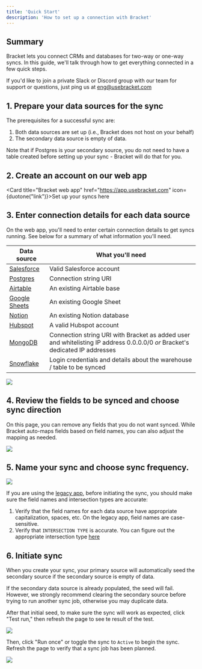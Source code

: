 ```yaml
---
title: 'Quick Start'
description: 'How to set up a connection with Bracket'
---
```

## Summary

Bracket lets you connect CRMs and databases for two-way or one-way syncs. In this guide, we'll talk through how to get everything connected in a few quick steps.

<Info>If you'd like to join a private Slack or Discord group with our team for support or questions, just ping us at eng@usebracket.com</Info>

## 1. Prepare your data sources for the sync

The prerequisites for a successful sync are:
1. Both data sources are set up (i.e., Bracket does not host on your behalf)
2. The secondary data source is empty of data.

<Tip>Note that if Postgres is your secondary source, you do not need to have a table created before setting up your sync - Bracket will do that for you.</Tip>

## 2. Create an account on our web app

<Card title="Bracket web app" href="https://app.usebracket.com" icon={duotone("link")}>Set up your syncs here</Card>

## 3. Enter connection details for each data source

On the web app, you'll need to enter certain connection details to get syncs running. See below for a summary of what information you'll need.

| Data source                                  | What you'll need                                                                                                                  |
| --------------------------------      | --------------------------------------------------------------------------------------------------------------------------------- |
| [Salesforce](/connecting/salesforce_connecting)    | Valid Salesforce account                                                                                                          |
| [Postgres](/connecting/postgres_connecting)      | Connection string URI                                                                                                             |
| [Airtable](/connecting/airtable_connecting)      | An existing Airtable base                                                                                                |
| [Google Sheets](/connecting/gsheets_connecting)  | An existing Google Sheet                                                                     |
| [Notion](/connecting/notion_connecting)          | An existing Notion database                                                                 |
| [Hubspot](/connecting/hubspot_connecting)          | A valid Hubspot account                                                                 |
| [MongoDB](/connecting/mongodb_connecting)          | Connection string URI with Bracket as added user and whitelisting IP address 0.0.0.0/0 _or_ Bracket's dedicated IP addresses      |
| [Snowflake](/connecting/snowflake_connecting)      | Login credentials and details about the warehouse / table to be synced                                                            |

<Example>
  <img class="rounded-md w-full" src="/img/onboarding_choose_primary_source.gif" />
</Example>

## 4. Review the fields to be synced and choose sync direction

On this page, you can remove any fields that you do not want synced. While Bracket auto-maps fields based on field names, you can also adjust the mapping as needed.

<Example>
  <img class="rounded-md w-full" src="/img/onboarding_field_mapping.gif" />
</Example>

## 5. Name your sync and choose sync frequency.

<Example>
  <img class="rounded-md w-full" src="/img/onboarding_name_sync.gif" />
</Example>

If you are using the [legacy app](https://legacy.app.usebracket.com/), before initiating the sync, you should make sure the field names and intersection types are accurate:
1. Verify that the field names for each data source have appropriate capitalization, spaces, etc. On the legacy app, field names are case-sensitive.
2. Verify that `INTERSECTION TYPE` is accurate. You can figure out the appropriate intersection type [here](https://docs.google.com/spreadsheets/d/1J9_1I608ARf06TohXeauN9tA477pUxLOvfTHuIOFa-0/edit?usp=sharing)

## 6. Initiate sync

When you create your sync, your primary source will automatically seed the secondary source if the secondary source is empty of data.

<Warning>If the secondary data source is already populated, the seed will fail. However, we strongly recommend clearing the secondary source before trying to run another sync job, otherwise you may duplicate data.</Warning>


After that initial seed, to make sure the sync will work as expected, click "Test run," then refresh the page to see te result of the test.

<Example>
  <img class="rounded-md w-full" src="/img/starting_test_run.gif" />
</Example>

Then, click "Run once" or toggle the sync to `Active` to begin the sync. Refresh the page to verify that a sync job has been planned.

<Example>
  <img class="rounded-md w-full" src="/img/starting_sfdc_sync.gif" />
</Example>

